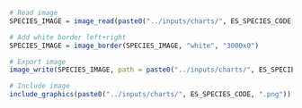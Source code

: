 ```r
# Read image
SPECIES_IMAGE = image_read(paste0("../inputs/charts/", ES_SPECIES_CODE, "_SOURCE.png"))

# Add white border left+right
SPECIES_IMAGE = image_border(SPECIES_IMAGE, "white", "3000x0")

# Export image
image_write(SPECIES_IMAGE, path = paste0("../inputs/charts/", ES_SPECIES_CODE, ".png"), format = "png")

# Include image
include_graphics(paste0("../inputs/charts/", ES_SPECIES_CODE, ".png"))
```
